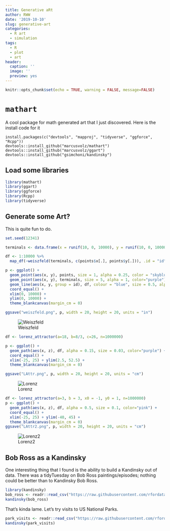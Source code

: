 ---
title: Generative aRt
author: RWW
date: '2019-10-10'
slug: generative-art
categories:
  - R art
  - simulation
tags:
  - R
  - plot
  - art
header:
  caption: ''
  image: ''
  preview: yes
---

```{r setup, include=FALSE}
knitr::opts_chunk$set(echo = TRUE, warning = FALSE, message=FALSE)
```

# `mathart`

A cool package for math generated art that I just discovered.  Here is the install code for it

```
install.packages(c("devtools", "mapproj", "tidyverse", "ggforce", "Rcpp"))
devtools::install_github("marcusvolz/mathart")
devtools::install_github("marcusvolz/ggart")
devtools::install_github("gsimchoni/kandinsky")
```

## Load some libraries

```{r}
library(mathart)
library(ggart)
library(ggforce)
library(Rcpp)
library(tidyverse)
```


## Generate some Art?

This is quite fun to do.

```{r Art1, eval=FALSE}
set.seed(12341)

terminals <- data.frame(x = runif(10, 0, 10000), y = runif(10, 0, 10000))

df <- 1:10000 %>%
  map_df(~weiszfeld(terminals, c(points$x[.], points$y[.])), .id = "id")

p <- ggplot() +
  geom_point(aes(x, y), points, size = 1, alpha = 0.25, color = "skyblue") +
  geom_point(aes(x, y), terminals, size = 5, alpha = 1, color="purple") +
  geom_line(aes(x, y, group = id), df, colour = "blue", size = 0.5, alpha = 0.03) +
  coord_equal() +
  xlim(0, 10000) +
  ylim(0, 10000) +
  theme_blankcanvas(margin_cm = 0)

ggsave("weiszfeld.png", p, width = 20, height = 20, units = "in")
```

![Weiszfeld](https://rww.science/img/art/weiszfeld.png)


```{r LAttr, eval=FALSE}
df <- lorenz_attractor(a=18, b=8/3, c=26, n=1000000)

p <- ggplot() +
  geom_path(aes(x, z), df, alpha = 0.15, size = 0.03, color="purple") +
  coord_equal() +
  xlim(-25, 25) + ylim(2.5, 52.5) +
  theme_blankcanvas(margin_cm = 0)

ggsave("LAttr.png", p, width = 20, height = 20, units = "cm")
```

![Lorenz](https://rww.science/img/art/LAttr.png)

```{r LAttr2, eval=FALSE}
df <- lorenz_attractor(a=3, b = 3, x0 = -1, y0 = 1, n=1000000)
p <- ggplot() +
  geom_path(aes(x, z), df, alpha = 0.5, size = 0.1, color="pink") +
  coord_equal() +
  xlim(-25, 25) + ylim(-40, 45) +
  theme_blankcanvas(margin_cm = 0)
ggsave("LAttr2.png", p, width = 20, height = 20, units = "cm")
```

![Lorenz2](https://rww.science/img/art/LAttr2.png)

## Bob Ross as a Kandinsky

One interesting thing that I found is the ability to build a Kandinsky out of data.  There was a tidyTuesday on Bob Ross paintings/episodes; nothing could be better than to Kandinsky Bob Ross.

```{r}
library(kandinsky)
bob_ross <- readr::read_csv("https://raw.githubusercontent.com/rfordatascience/tidytuesday/master/data/2019/2019-08-06/bob-ross.csv")
kandinsky(bob_ross)
```

That's kinda lame.  Let's try visits to US National Parks.

```{r}
park_visits <- readr::read_csv("https://raw.githubusercontent.com/rfordatascience/tidytuesday/master/data/2019/2019-09-17/national_parks.csv")
kandinsky(park_visits)
```
